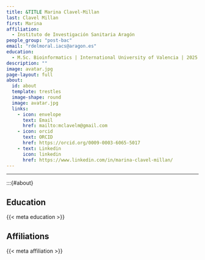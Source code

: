 ```yaml
---
title: &TITLE Marina Clavel-Millan
last: Clavel Millan
first: Marina
affiliation: 
  - Instituto de Investigación Sanitaria Aragón
people_group: "post-bac"
email: "rdelmoral.iacs@aragon.es"
education:
  - M.Sc. Bioinformatics | International University of Valencia | 2025 <br> M.Sc. in Hospital Pharmaceutical Sciences | CEU Cardenal Herrera University | 2024 <br> Pharm.D. | University of Alcalá | 2021
description: ""
image: avatar.jpg
page-layout: full
about: 
  id: about
  template: trestles
  image-shape: round
  image: avatar.jpg
  links:
    - icon: envelope
      text: Email
      href: mailto:mclavelm@gmail.com
    - icon: orcid
      text: ORCID
      href: https://orcid.org/0009-0003-6065-5017
    - text: Linkedin
      icon: linkedin 
      href: https://www.linkedin.com/in/marina-clavel-millan/  
---
```


<hr>


:::{#about}

## Education
{{< meta education >}}


## Affiliations
{{< meta affiliation >}}

